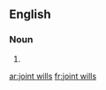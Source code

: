 ==English==

===Noun===
{{head|en|plural|head=[[joint]] [[will]]s}}

# {{plural of|joint will|lang=en}}

[[ar:joint wills]]
[[fr:joint wills]]